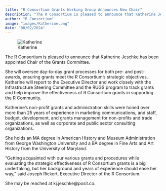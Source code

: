 ```yaml
---
title: "R Consortium Grants Working Group Announces New Chair"
description: "The R Consortium is pleased to announce that Katherine Jeschke has been appointed Chair of the Grants Committee."
author: "R Consortium"
image: "images/Katherine.png"
date: "08/02/2024"
---
```


![Katherine](images/Katherine.png)


The R Consortium is pleased to announce that Katherine Jeschke has been appointed Chair of the Grants Committee.

She will oversee day-to-day grant processes for both pre- and post-awards, ensuring grants meet the R Consortium’s strategic objectives. Katherine will report to the Executive Director and work closely with the Infrastructure Steering Committee and the RUGS program to track grants and help improve the effectiveness of R Consortium grants in supporting the R Community.

Katherine’s non-profit grants and administration skills were honed over more than 25 years of experience in marketing communications, and staff, budget, development, and grants management for non-profits and trade organizations, as well as corporate and public sector consulting organizations. 

She holds an MA degree in American History and Museum Administration from George Washington University and a BA degree in Fine Arts and Art History from the University of Maryland.

“Getting acquainted with our various grants and procedures while evaluating the strategic effectiveness of R Consortium grants is a big undertaking, but her background and years of experience should ease her way,” said Joseph Rickert, Executive Director of the R Consortium.

She may be reached at kj.jeschke@posit.co.
